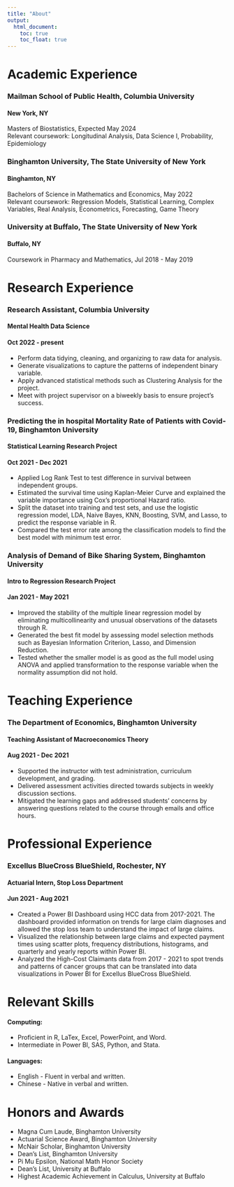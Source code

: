 ```yaml
---
title: "About"
output: 
  html_document:
    toc: true
    toc_float: true
---
```

# Academic Experience
### Mailman School of Public Health, Columbia University 
#### New York, NY  
Masters of Biostatistics,                         Expected May 2024\
Relevant coursework: Longitudinal Analysis, Data Science I, Probability, Epidemiology
  
### Binghamton University, The State University of New York
#### Binghamton, NY
Bachelors of Science in Mathematics and Economics,        May 2022\
Relevant coursework: Regression Models, Statistical Learning, Complex Variables, Real Analysis, Econometrics, Forecasting, Game Theory

### University at Buffalo, The State University of New York
#### Buffalo, NY
Coursework in Pharmacy and Mathematics,         Jul 2018 - May 2019


# Research Experience
### Research Assistant, Columbia University
#### Mental Health Data Science
#### Oct 2022 - present
* Perform data tidying, cleaning, and organizing to raw data for analysis.
* Generate visualizations to capture the patterns of independent binary variable.
* Apply advanced statistical methods such as Clustering Analysis for the project.
* Meet with project supervisor on a biweekly basis to ensure project's success.


### Predicting the in hospital Mortality Rate of Patients with Covid-19, Binghamton University
#### Statistical Learning Research Project
#### Oct 2021 - Dec 2021
* Applied Log Rank Test to test difference in survival between independent groups.
* Estimated the survival time using Kaplan-Meier Curve and explained the variable importance using Cox’s proportional Hazard ratio.
* Split the dataset into training and test sets, and use the logistic regression model, LDA, Naive Bayes, KNN, Boosting, SVM, and Lasso, to predict the response variable in R.
* Compared the test error rate among the classification models to find the best model with minimum test error.


### Analysis of Demand of Bike Sharing System, Binghamton University
#### Intro to Regression Research Project
#### Jan 2021 - May 2021
* Improved the stability of the multiple linear regression model by eliminating multicollinearity and unusual observations of the datasets through R.
* Generated the best fit model by assessing model selection methods such as Bayesian Information Criterion, Lasso, and Dimension Reduction.
* Tested whether the smaller model is as good as the full model using ANOVA and applied transformation to the response variable when the normality assumption did not hold.

# Teaching Experience
### The Department of Economics, Binghamton University
#### Teaching Assistant of Macroeconomics Theory
#### Aug 2021 - Dec 2021
* Supported the instructor with test administration, curriculum development, and grading.
* Delivered assessment activities directed towards subjects in weekly discussion sections. 
* Mitigated the learning gaps and addressed students’ concerns by answering questions related to the course through emails and office hours.

# Professional Experience
### Excellus BlueCross BlueShield, Rochester, NY
#### Actuarial Intern, Stop Loss Department
#### Jun 2021 - Aug 2021
* Created a Power BI Dashboard using HCC data from 2017-2021. The dashboard provided information on trends for large claim diagnoses and allowed the stop loss team to understand the impact of large claims.
* Visualized the relationship between large claims and expected payment times using scatter plots, frequency distributions, histograms, and quarterly and yearly reports within Power BI.
* Analyzed the High-Cost Claimants data from 2017 - 2021 to spot trends and patterns of cancer groups that can be translated into data visualizations in Power BI for Excellus BlueCross BlueShield.

# Relevant Skills
#### Computing: 
* Proficient in R, LaTex, Excel, PowerPoint, and Word.
* Intermediate in Power BI, SAS, Python, and Stata.

#### Languages: 
* English - Fluent in verbal and written.
* Chinese - Native in verbal and written.

# Honors and Awards
* Magna Cum Laude, Binghamton University     
* Actuarial Science Award, Binghamton University
* McNair Scholar, Binghamton University      
* Dean’s List, Binghamton University
* Pi Mu Epsilon, National Math Honor Society 
* Dean’s List, University at Buffalo
* Highest Academic Achievement in Calculus, University at Buffalo


